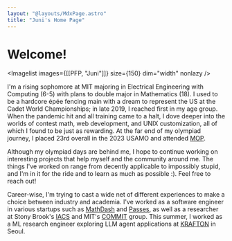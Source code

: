 ```yaml
---
layout: "@layouts/MdxPage.astro"
title: "Juni's Home Page"
---
```



# Welcome!


<Imagelist images={[[PFP, "Juni"]]} size={150} dim="width" nonlazy />

I'm a rising sophomore at MIT majoring in Electrical Engineering with Computing
(6-5) with plans to double major in Mathematics (18). I used to be a hardcore
épée fencing main with a dream to represent the US at the Cadet World
Championships; in late 2019, I reached first in my age group. When the pandemic
hit and all training came to a halt, I dove deeper into the worlds of contest
math, web development, and UNIX customization, all of which I found to be just
as rewarding. At the far end of my olympiad journey, I placed 23rd overall in
the 2023 USAMO and attended [MOP](/mop).

Although my olympiad days are behind me, I hope to continue working on
interesting projects that help myself and the community around me. The things
I've worked on range from decently applicable to impossibly stupid, and I'm in
it for the ride and to learn as much as possible :). Feel free to reach out!

Career-wise, I'm trying to cast a wide net of different experiences to make a
choice between industry and academia. I've worked as a software engineer in
various startups such as [MathDash](https://mathdash.com) and
[Passes](https://passes.com), as well as a researcher at Stony Brook's
[IACS](https://iacs.stonybrook.edu/) and MIT's
[COMMIT](https://commit.csail.mit.edu/) group. This summer, I worked as a ML
research engineer exploring LLM agent applications at
[KRAFTON](https://www.krafton.ai/en/career/ai-fellowship/) in Seoul.
